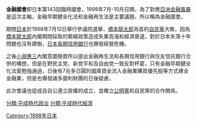 {{Unreferenced|time=2015-12-30T02:19:27+00:00}}
'''金融國會'''即日本第143回臨時國會，1998年7月-10月召開，為了對應[[亞洲金融風暴|亞洲金融風暴]]是這次主軸，金融早期健全化法和金融再生法是主要議題，所以稱為金融國會。

期間[[日本|日本]]於1998年7月12日舉行參議院選舉，[[橋本龍太郎|橋本龍太郎]]為首的[[自由民主黨_(日本)|自民黨]]大敗，因為[[橋本龍太郎|橋本龍太郎]]內閣期間採取的緊縮政策造成失業高漲和經濟衰退，對於日本失落十年問題也沒有建樹，[[日本長期信用銀行|日本長期信用銀行]]也爆發經營危機。

之後[[小淵惠三|小淵惠三]]內閣意圖挽救所以提出金融再生法和長期信用銀行與住友信託銀行合併的構想，但是在野民主党、新党平和及自由党一致反對杯葛，只有金融早期健全化法案勉強通過，日後有7兆多日圓的國庫資金流入金融業購買優先股等方式建全金融業，但是也爆發諸多圖利財團的日後疑慮。

此次會議也促成自自公連立政權的成立，並確立[[公明黨|公明黨]]和自民黨的合作關係。


{{Wikisource|ja:平成十年七月三十日に、国会の臨時会を東京に召集する詔書}}
{{Wikisource|ja:国会開会式のおことば (平成時代)|第143回国会開会式のおことば}}[[分類:平成時代政治|分類:平成時代政治]]
[[分類:平成時代經濟|分類:平成時代經濟]]
[[Category:1998年日本|Category:1998年日本]]
{{日本經濟史}}